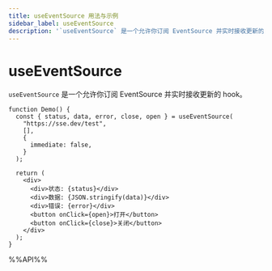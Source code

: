 ```yaml
---
title: useEventSource 用法与示例
sidebar_label: useEventSource
description: '`useEventSource` 是一个允许你订阅 EventSource 并实时接收更新的 hook。 本文介绍其用法、最佳实践与代码示例。适用于 React 开发中需要处理副作用的场景。'
---
```

# useEventSource

`useEventSource` 是一个允许你订阅 EventSource 并实时接收更新的 hook。

```tsx live
function Demo() {
  const { status, data, error, close, open } = useEventSource(
    "https://sse.dev/test",
    [],
    {
      immediate: false,
    }
  );

  return (
    <div>
      <div>状态: {status}</div>
      <div>数据: {JSON.stringify(data)}</div>
      <div>错误: {error}</div>
      <button onClick={open}>打开</button>
      <button onClick={close}>关闭</button>
    </div>
  );
}
```

%%API%%
